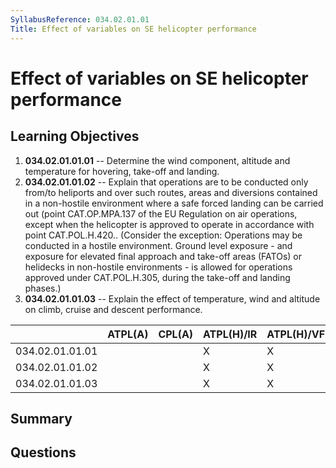 ```yaml
---
SyllabusReference: 034.02.01.01
Title: Effect of variables on SE helicopter performance
---
```


# Effect of variables on SE helicopter performance

## Learning Objectives

1.  **034.02.01.01.01** -- Determine the wind component, altitude and temperature
    for hovering, take-off and landing.
2.  **034.02.01.01.02** -- Explain that operations are to be conducted only
    from/to heliports and over such routes, areas and diversions contained in a
    non-hostile environment where a safe forced landing can be carried out (point
    CAT.OP.MPA.137 of the EU Regulation on air operations, except when the
    helicopter is approved to operate in accordance with point CAT.POL.H.420..
    (Consider the exception: Operations may be conducted in a hostile
    environment. Ground level exposure - and exposure for elevated final approach
    and take-off areas (FATOs) or helidecks in non-hostile environments - is
    allowed for operations approved under CAT.POL.H.305, during the take-off and
    landing phases.)
3.  **034.02.01.01.03** -- Explain the effect of temperature, wind and altitude
    on climb, cruise and descent performance.

|                 | ATPL(A) | CPL(A) | ATPL(H)/IR | ATPL(H)/VFR | CPL(H) | IR | CBIR(A) |
| --------------- | ------- | ------ | ---------- | ----------- | ------ | -- | ------- |
| 034.02.01.01.01 |         |        | X          | X           | X      |    |         |
| 034.02.01.01.02 |         |        | X          | X           | X      |    |         |
| 034.02.01.01.03 |         |        | X          | X           | X      |    |         |

## Summary

## Questions
